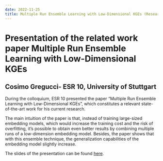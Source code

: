 ---
date: 2022-11-25
title: Multiple Run Ensemble Learning with Low-Dimensional KGEs (Research Colloquium presentation by Cosimo Gregucci)
---

# Presentation of the related work paper Multiple Run Ensemble Learning with Low-Dimensional KGEs
## Cosimo Gregucci- ESR 10, University of Stuttgart

During the colloquium, ESR 10 presented the paper “Multiple Run Ensemble Learning with Low-Dimensional KGEs”, which constitutes a relevant state-of-the-art work for his current research.

The main intuition of the paper is that, instead of training large-sized embedding models, which would increase the training cost and the risk of overfitting, it’s possible to obtain even better results by combining multiple runs of a low-dimension embedding model. Besides, the paper shows that with this ensemble technique, the generalization capabilities of the embedding model slightly increase.

The slides of the presentation can be found [here](/downloads/2022-11-25_Grecucci_colloquium_slides.pdf).
